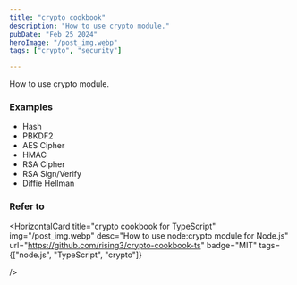 ```yaml
---
title: "crypto cookbook"
description: "How to use crypto module."
pubDate: "Feb 25 2024"
heroImage: "/post_img.webp"
tags: ["crypto", "security"]

---
```


How to use crypto module.

### Examples

* Hash
* PBKDF2
* AES Cipher
* HMAC
* RSA Cipher
* RSA Sign/Verify
* Diffie Hellman

### Refer to

  <HorizontalCard
    title="crypto cookbook for TypeScript"
    img="/post_img.webp"
    desc="How to use node:crypto module for Node.js"
    url="https://github.com/rising3/crypto-cookbook-ts"
    badge="MIT"
    tags={["node.js", "TypeScript", "crypto"]}

  />
  <div class="divider my-0"></div>
  <HorizontalCard
    title="crypto cookbook for Kotlin"
    img="/post_img.webp"
    desc="How to use javax.crypto for Java."
    url="https://github.com/rising3/crypto-cookbook-kt"
    badge="MIT"
    tags={["Java", "Kotlin", "crypto"]}
  />
  <div class="divider my-0"></div>
